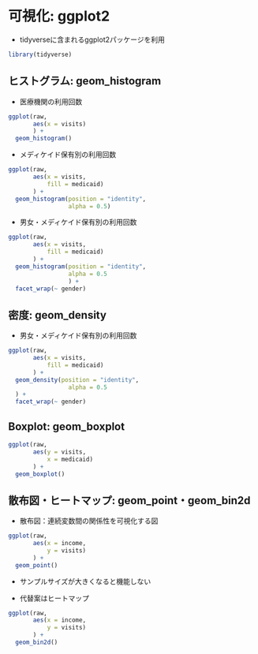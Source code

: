 # 可視化: ggplot2

- tidyverseに含まれるggplot2パッケージを利用

```r
library(tidyverse)
```

## ヒストグラム: geom_histogram

- 医療機関の利用回数

```r
ggplot(raw, 
       aes(x = visits)
       ) +
  geom_histogram()
```

- メディケイド保有別の利用回数

```r
ggplot(raw, 
       aes(x = visits,
           fill = medicaid)
       ) +
  geom_histogram(position = "identity",
                 alpha = 0.5)
```

- 男女・メディケイド保有別の利用回数

```r
ggplot(raw, 
       aes(x = visits,
           fill = medicaid)
       ) +
  geom_histogram(position = "identity",
                 alpha = 0.5
                 ) +
  facet_wrap(~ gender)
```

## 密度: geom_density

- 男女・メディケイド保有別の利用回数

```r
ggplot(raw, 
       aes(x = visits,
           fill = medicaid)
       ) +
  geom_density(position = "identity",
                 alpha = 0.5
  ) +
  facet_wrap(~ gender)
```

## Boxplot: geom_boxplot

```r
ggplot(raw,
       aes(y = visits,
           x = medicaid)
       ) +
  geom_boxplot()
```

## 散布図・ヒートマップ: geom_point・geom_bin2d

- 散布図：連続変数間の関係性を可視化する図

```r
ggplot(raw,
       aes(x = income,
           y = visits)
       ) +
  geom_point()
```

- サンプルサイズが大きくなると機能しない

- 代替案はヒートマップ


```r
ggplot(raw,
       aes(x = income,
           y = visits)
       ) +
  geom_bin2d()
```
